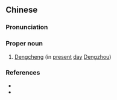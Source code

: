 {{also|邓城}}
==Chinese==
{{zh-forms|s=邓城}}

===Pronunciation===
{{zh-pron
|m=Dèngchéng
|cat=pn
}}

===Proper noun===
{{zh-proper noun}}

# {{lb|zh|archaic}} [[w:Dengzhou|Dengcheng]] (in [[present]] [[day]] [[w:Dengzhou|Dengzhou]])

===References===
* {{pedialite|Dengzhou}}
* {{cite-book
|last=Luo
|first=Guanzhong
|authorlink=w:Luo Guanzhong
|coauthors=
|year=
|title=Annotated [[s:Romance of the Three Kingdoms/Chapter 7#23|Romance of the Three Kingdoms/Chapter 7]], page 94, note 18
|language=Mandarin
|publisher=
|location=
|isbn=957911305X
}}